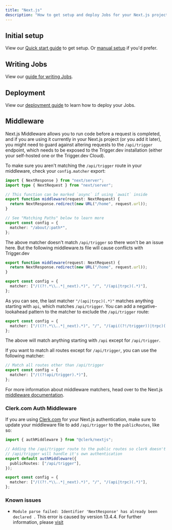 ```yaml
---
title: "Next.js"
description: "How to get setup and deploy Jobs for your Next.js project"
---
```


<Snippet file="long-running-coming-soon.mdx" />

## Initial setup

View our [Quick start guide](/documentation/quickstarts/nextjs) to get setup. Or [manual setup](/documentation/guides/manual/nextjs) if you'd prefer.

## Writing Jobs

View our [guide for writing Jobs](/documentation/guides/create-a-job).

## Deployment

View our [deployment guide](/documentation/guides/deployment) to learn how to deploy your Jobs.

## Middleware

Next.js Middleware allows you to run code before a request is completed, and if you are using it currently in your Next.js project (or you add it later), you might need to guard against altering requests to the `/api/trigger` endpoint, which needs to be exposed to the Trigger.dev installation (either your self-hosted one or the Trigger.dev Cloud).

To make sure you aren't matching the `/api/trigger` route in your middleware, check your `config.matcher` export:

```ts middleware.ts
import { NextResponse } from "next/server";
import type { NextRequest } from "next/server";

// This function can be marked `async` if using `await` inside
export function middleware(request: NextRequest) {
  return NextResponse.redirect(new URL("/home", request.url));
}

// See "Matching Paths" below to learn more
export const config = {
  matcher: "/about/:path*",
};
```

The above matcher doesn't match `/api/trigger` so there won't be an issue here. But the following middleware.ts file will cause conflicts with Trigger.dev

```ts middleware.ts
export function middleware(request: NextRequest) {
  return NextResponse.redirect(new URL("/home", request.url));
}

export const config = {
  matcher: ["/((?!.*\\..*|_next).*)", "/", "/(api|trpc)(.*)"],
};
```

As you can see, the last matcher `"/(api|trpc)(.*)"` matches anything starting with `api`, which matches `/api/trigger`. You can add a negative-lookahead pattern to the matcher to exclude the `/api/trigger` route:

```ts middleware.ts
export const config = {
  matcher: ["/((?!.*\\..*|_next).*)", "/", "/(api((?!/trigger))|trpc)(.*)"],
};
```

The above will match anything starting with `/api` except for `/api/trigger`.

If you want to match all routes except for `/api/trigger`, you can use the following matcher:

```ts middleware.ts
// Match all routes other than /api/trigger
export const config = {
  matcher: ["/((?!api/trigger).*)"],
};
```

For more information about middleware matchers, head over to the Next.js [middleware documentation](https://nextjs.org/docs/pages/building-your-application/routing/middleware#matcher).

### Clerk.com Auth Middleware

If you are using [Clerk.com](https://clerk.com) for your Next.js authentication, make sure to update your middleware file to add `/api/trigger` to the `publicRoutes`, like so:

```ts middleware.ts
import { authMiddleware } from "@clerk/nextjs";

// Adding the /api/trigger route to the public routes so clerk doesn't return a 401
// /api/trigger will handle it's own authentication
export default authMiddleware({
  publicRoutes: ["/api/trigger"],
});

export const config = {
  matcher: ["/((?!.*\\..*|_next).*)", "/", "/(api|trpc)(.*)"],
};
```

### Known issues

- `Module parse failed: Identifier 'NextResponse' has already been declared .` This error is caused by version 13.4.4. For further information, please [visit](https://github.com/nextauthjs/next-auth/issues/7660)
